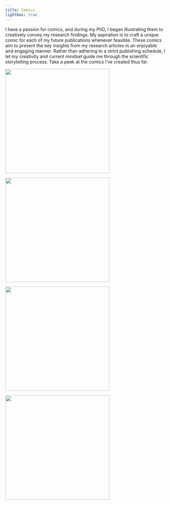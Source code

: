 ```yaml
---
title: Comics
lightbox: true
---
```


I have a passion for comics, and during my PhD, I began illustrating them to creatively convey my research findings. My aspiration is to craft a unique comic for each of my future publications whenever feasible. These comics aim to present the key insights from my research articles in an enjoyable and engaging manner. Rather than adhering to a strict publishing schedule, I let my creativity and current mindset guide me through the scientific storytelling process. Take a peek at the comics I've created thus far.

::: {layout-nrow="2" layout-valign="bottom"}
![](Dzelinhae.jpg){group="my-gallery" height="328px"}

![](Kzafirae.jpg){group="my-gallery" height="328px"}

![](Ramibutts.jpg){group="my-gallery" height="328px"}

![](Smalaheart.jpg){group="my-gallery" height="328px"}
:::
